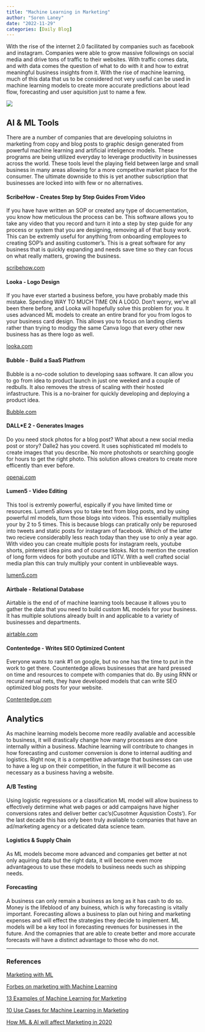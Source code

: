 ```yaml
---
title: "Machine Learning in Marketing"
author: "Soren Laney"
date: "2022-11-29"
categories: [Daily Blog]
---
```


With the rise of the internet 2.0 facilitated by companies such as facebook and instagram. Companies were able to grow massive followings on social media and drive tons of traffic to their websites. With traffic comes data, and with data comes the question of what to do with it and how to extrat meaningful business insights from it. With the rise of machine learning, much of this data that us to be considered not very useful can be used in machine learning models to create more accurate predictions about lead flow, forecasting and user aquisition just to name a few. 


![](ml_marketing.png)



## AI & ML Tools
There are a number of companies that are developing soluiotns in marketing from copy and blog posts to graphic design generated from powerful machine learning and artificial inteligence models. These programs are being utilized everyday to leverage productivity in businesses across the world. These tools level the playing field between large and small business in many areas allowing for a more competitve market place for the consumer. The ultimate downside to this is yet another subscription that businesses are locked into with few or no alternatives. 

#### ScribeHow - Creates Step by Step Guides From Video

If you have have written an SOP or created any type of docuementation, you know how meticulous the process can be. This software allows you to take any video that you record and turn it into a step by step guide for any process or system that you are designing, removing all of that busy work. This can be extremly useful for anything from onboarding employees to creating SOP's and assiting customer's. This is a great software for any business that is quickly expanding and needs save time so they can focus on what really matters, growing the business. 

[scribehow.com](https://scribehow.com/)

#### Looka - Logo Design

If you have ever started a business before, you have probably made this mistake. Spending WAY TO MUCH TIME ON A LOGO. Don't worry, we've all been there before, and Looka will hopefully solve this problem for you. It uses advanced ML models to create an entire brand for you from logos to your business card design. This allows you to focus on landing clients rather than trying to modigy the same Canva logo that every other new business has as there logo as well. 

[looka.com](https://looka.com/)

#### Bubble - Build a SaaS Platfrom

Bubble is a no-code solution to developing saas software. It can allow you to go from idea to product launch in just one weeked and a couple of redbulls. It also removes the stress of scaling with their hosted infastructure. This is a no-brainer for quickly developing and deploying a product idea.

[Bubble.com](https://bubble.io/)

#### DALL*E 2 - Generates Images 

Do you need stock photos for a blog post? What about a new social media post or story? Dalle2 has you coverd. It uses sophisticated ml models to create images that you describe. No more photoshots or searching google for hours to get the right photo. This solution allows creators to create more efficently than ever before. 

[openai.com](https://openai.com/dall-e-2/)

#### Lumen5 - Video Editing 

This tool is extremly powerful, espically if you have limited time or resources. Lumen5 allows you to take text from blog posts, and by using powerful ml models, turn those blogs into videos. This essentially multiplies your by 2 to 5 times. This is because blogs can pratically only be repurosed into tweets and static posts for instagram of facebook. Which of the latter two recieve considerablly less reach today than they use to only a year ago. With video you can create multiple posts for instagram reels, youtube shorts, pinterest idea pins and of course tiktoks. Not to mention the creation of long form videos for both youtube and IGTV. With a well crafted social media plan this can truly multiply your content in unblieveable ways. 

[lumen5.com](https://lumen5.com/)

#### Airtbale - Relational Database

Airtable is the end of of machine learning tools because it allows you to gather the data that you need to build custom ML models for your business. It has multiple solutions already built in and applicable to a variety of businesses and departments. 

[airtable.com](https://www.airtable.com/)

#### Contentedge - Writes SEO Optimized Content

Everyone wants to rank #1 on google, but no one has the time to put in the work to get there. Countentedge allows businesses that are hard pressed on time and resources to compete with companies that do. By using RNN or recural nerual nets, they have developed models that can write SEO optimized blog posts for your website. 

[Contentedge.com](https://www.contentedge.com/)

## Analytics
As machine learning models become more readily avaliable and accessible to business, it will drastically change how many processes are done internally within a business. Machine learning will contribute to changes in how forecasting and customer conversion is done to internal auditing and logistics. Right now, it is a competitive advantage that businesses can use to have a leg up on their competition, in the future it will become as necessary as a business having a website. 

#### A/B Testing 

Using logistic regressions or a classification ML model will allow business to effectively detirmine what web pages or add campaigns have higher conversions rates and deliver better cac's(Cusotmer Aqusistion Costs'). For the last decade this has only been truly avaliable to companies that have an ad/marketing agency or a deticated data science team. 

#### Logistics & Supply Chain

As ML models become more advanced and companies get better at not only aquiring data but the right data, it will become even more advantageous to use these models to business needs such as shipping needs. 

#### Forecasting

A business can only remain a business as long as it has cash to do so. Money is the lifeblood of any buiness, which is why forecasting is vitally important. Forecasting allows a business to plan out hiring and marketing expenses and will effect the strategies they decide to implement. ML models will be a key tool in forecasting revenues for businesses in the future. And the comapnies that are able to create better and more accurate forecasts will have a distinct advantage to those who do not. 

***

### References 

[Marketing with ML](https://www.owox.com/blog/articles/machine-learning-in-marketing/)

[Forbes on marketing with Machine Learning](https://www.forbes.com/sites/louiscolumbus/2018/02/25/10-ways-machine-learning-is-revolutionizing-marketing/?sh=d93870d5bb64)

[13 Examples of Machine Learning for Marketing](https://www.akkio.com/post/7-examples-of-machine-learning-for-marketing)

[10 Use Cases for Machine Learning in Marketing](https://www.itransition.com/machine-learning/marketing)

[How ML & AI will affect Marketing in 2020](https://peakmarketingservice.com/how-machine-learning-and-ai-will-affect-marketing-in-2020/)
